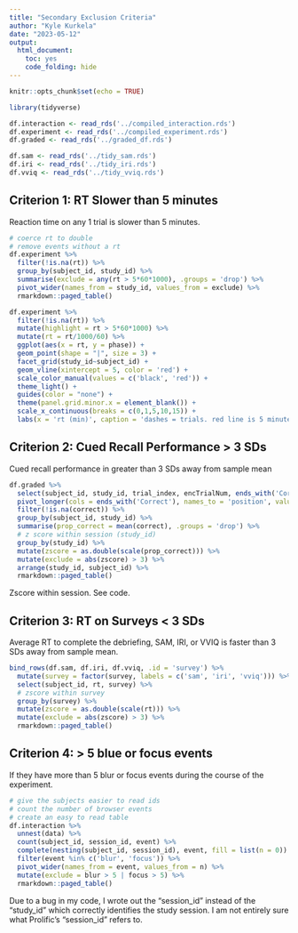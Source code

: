 ```yaml
---
title: "Secondary Exclusion Criteria"
author: "Kyle Kurkela"
date: "2023-05-12"
output:
  html_document: 
    toc: yes
    code_folding: hide  
---
```


```r
knitr::opts_chunk$set(echo = TRUE)

library(tidyverse)

df.interaction <- read_rds('../compiled_interaction.rds')
df.experiment <- read_rds('../compiled_experiment.rds')
df.graded <- read_rds('../graded_df.rds')

df.sam <- read_rds('../tidy_sam.rds')
df.iri <- read_rds('../tidy_iri.rds')
df.vviq <- read_rds('../tidy_vviq.rds')
```

## Criterion 1: RT Slower than 5 minutes

Reaction time on any 1 trial is slower than 5 minutes.

```r
# coerce rt to double
# remove events without a rt
df.experiment %>% 
  filter(!is.na(rt)) %>%
  group_by(subject_id, study_id) %>%
  summarise(exclude = any(rt > 5*60*1000), .groups = 'drop') %>%
  pivot_wider(names_from = study_id, values_from = exclude) %>% 
  rmarkdown::paged_table()
```

```r
df.experiment %>%
  filter(!is.na(rt)) %>%
  mutate(highlight = rt > 5*60*1000) %>%
  mutate(rt = rt/1000/60) %>%
  ggplot(aes(x = rt, y = phase)) +
  geom_point(shape = "|", size = 3) +
  facet_grid(study_id~subject_id) +
  geom_vline(xintercept = 5, color = 'red') +
  scale_color_manual(values = c('black', 'red')) +
  theme_light() +
  guides(color = "none") +
  theme(panel.grid.minor.x = element_blank()) +
  scale_x_continuous(breaks = c(0,1,5,10,15)) +
  labs(x = 'rt (min)', caption = 'dashes = trials. red line is 5 minutes')
```

## Criterion 2: Cued Recall Performance > 3 SDs

Cued recall performance in greater than 3 SDs away from sample mean

```r
df.graded %>%
  select(subject_id, study_id, trial_index, encTrialNum, ends_with('Correct')) %>%
  pivot_longer(cols = ends_with('Correct'), names_to = 'position', values_to = 'correct') %>%
  filter(!is.na(correct)) %>%
  group_by(subject_id, study_id) %>%
  summarise(prop_correct = mean(correct), .groups = 'drop') %>%
  # z score within session (study_id)
  group_by(study_id) %>%
  mutate(zscore = as.double(scale(prop_correct))) %>%
  mutate(exclude = abs(zscore) > 3) %>%
  arrange(study_id, subject_id) %>%
  rmarkdown::paged_table()
```

Zscore within session. See code.

## Criterion 3: RT on Surveys < 3 SDs

Average RT to complete the debriefing, SAM, IRI, or VVIQ is faster than 3 SDs away from sample mean.

```r
bind_rows(df.sam, df.iri, df.vviq, .id = 'survey') %>%
  mutate(survey = factor(survey, labels = c('sam', 'iri', 'vviq'))) %>%
  select(subject_id, rt, survey) %>%
  # zscore within survey
  group_by(survey) %>%
  mutate(zscore = as.double(scale(rt))) %>%
  mutate(exclude = abs(zscore) > 3) %>%
  rmarkdown::paged_table()
```

## Criterion 4: > 5 blue or focus events

If they have more than 5 blur or focus events during the course of the experiment.

```r
# give the subjects easier to read ids
# count the number of browser events
# create an easy to read table
df.interaction %>%
  unnest(data) %>%
  count(subject_id, session_id, event) %>%
  complete(nesting(subject_id, session_id), event, fill = list(n = 0)) %>%
  filter(event %in% c('blur', 'focus')) %>%
  pivot_wider(names_from = event, values_from = n) %>%
  mutate(exclude = blur > 5 | focus > 5) %>%
  rmarkdown::paged_table()
```

Due to a bug in my code, I wrote out the "session_id" instead of the "study_id" which correctly identifies the study session. I am not entirely sure what Prolific's "session_id" refers to.
